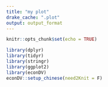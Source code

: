 ```yaml
---
title: "my plot"
drake_cache: ".plot"
output: output_format
---
```


```r
knitr::opts_chunk$set(echo = TRUE)
```


```r
library(dplyr)
library(tidyr)
library(stringr)
library(ggplot2)
library(econDV)
econDV::setup_chinese(need2Knit = F)
```

